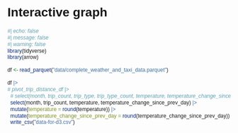 # Interactive graph

```r
#| echo: false
#| message: false
#| warning: false
library(tidyverse)
library(arrow)

df <- read_parquet("data/complete_weather_and_taxi_data.parquet")
```

```r
df |>
# pivot_trip_distance_df |>
  # select(month, trip_count, trip_type, trip_type_count, temperature, temperature_change_since_prev_day) |>
  select(month, trip_count, temperature, temperature_change_since_prev_day) |>
  mutate(temperature = round(temperature)) |>
  mutate(temperature_change_since_prev_day = round(temperature_change_since_prev_day)) |>
  write_csv("data-for-d3.csv")
```

<style>
  * {
    font-family: sans-serif;
  }
</style> 

<div id="plot">
</div>

<script src="https://cdn.jsdelivr.net/npm/d3@7"></script>
<script src="scripts/myscript.js" type="module"></script>
